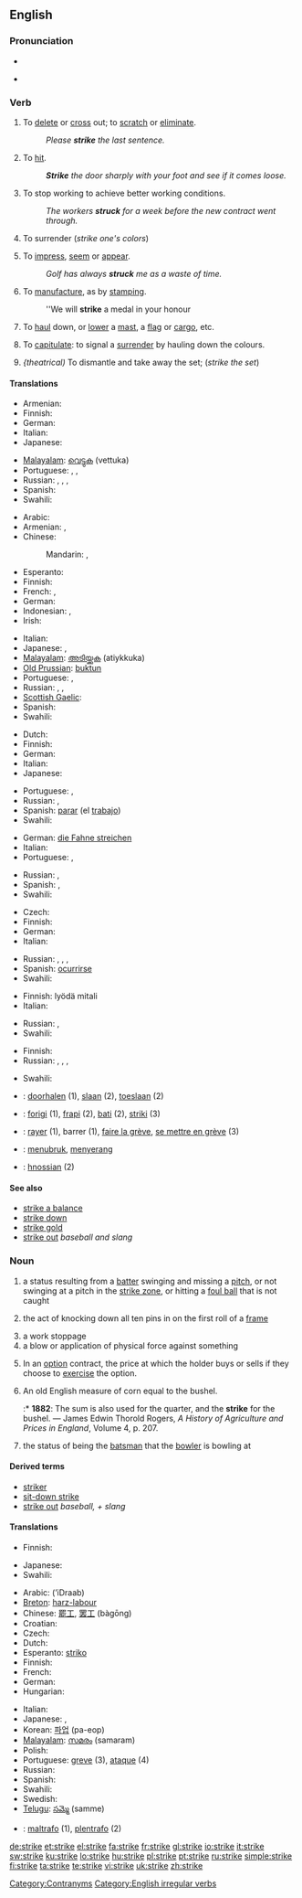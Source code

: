 ==English==

===Pronunciation===
* {{IPA|/stɻaɪk/}}
* {{audio|en-us-strike.ogg|Audio (US)}}
*: {{rhymes|aɪk}}

===Verb===
{{en-verb|strikes|striking|struck|'''[[struck]]''' or '''[[stricken]]'''}}

# To [[delete]] or [[cross]] out; to [[scratch]] or [[eliminate]].
#: ''Please '''strike''' the last sentence.''
# To [[hit]].
#: '''''Strike''' the door sharply with your foot and see if it comes loose.''
# To stop working to achieve better working conditions.
#: ''The workers '''struck''' for a week before the new contract went through.''
# {{obsolete}} To surrender (''strike one's colors'')
# To [[impress]], [[seem]] or [[appear]].
#: ''Golf has always '''struck''' me as a waste of time.''
# To [[manufacture]], as by [[stamping]].
#: ''We will '''strike''' a medal in your honour
# {{nautical}} To [[haul]] down, or [[lower]] a [[mast]], a [[flag]] or [[cargo]], etc.
# {{nautical}} To [[capitulate]]: to signal a [[surrender]] by hauling down the colours.
# ''{theatrical)'' To dismantle and take away the set; (''strike the set'')

====Translations====
{{trans-top|to delete}}
* Armenian: {{t-|hy|ջնջել|tr=ǰnǰel|sc=Armn|xs=Armenian}}
* Finnish: {{t+|fi|poistaa}}
* German: {{t+|de|streichen}}
* Italian: {{t-|it|cancellare}}
* Japanese: {{t-|ja|消す|tr=kesu|sc=Jpan}}
{{trans-mid}}
* [[Malayalam]]: [[വെട്ടുക]] (vettuka)
* Portuguese: {{t+|pt|eliminar}}, {{t+|pt|deletar}}, {{t+|pt|excluir}}
* Russian: {{t|ru|вычёркивать|tr=vyčórkivat’|sc=Cyrl}} {{impf}}, {{t|ru|вычеркнуть|tr=výčerknut’|sc=Cyrl}} {{pf}}, {{t|ru|зачёркивать|tr=začórkivat’|sc=Cyrl}} {{impf}}, {{t|ru|зачеркнуть|tr=začerknút’|sc=Cyrl}} {{pf}}
* Spanish: {{t+|es|tachar}}
* Swahili: {{t|sw|migomo}}
{{trans-bottom}}

{{trans-top|to hit}}
* Arabic: {{t|ar|ضرب|tr=Dáraba|sc=Arab}}
* Armenian: {{t-|hy|խփել|tr=xp'el|sc=Armn|xs=Armenian}}, {{t-|hy|հարվածել|tr=harvaçel|sc=Armn|xs=Armenian}}
* Chinese:
*: Mandarin: {{t|zh|打擊|sc=Hani}},  {{t|zh|打击|tr=dǎjī|sc=Hani}}
* Esperanto: {{t|eo|frapiĝi}}
* Finnish: {{t+|fi|lyödä}}
* French: {{t+|fr|frapper}}, {{t+|fr|battre}}
* German: {{t+|de|schlagen}}
* Indonesian: {{t+|id|menabrak|xs=Indonesian}}, {{t+|id|tabrak|xs=Indonesian}}
* Irish: {{t-|ga|buail|xs=Irish}}
{{trans-mid}}
* Italian: {{t+|it|colpire}}
* Japanese: {{t+|ja|打つ|tr=utsu|sc=Jpan}}, {{t-|ja|攻撃する|tr=kōgeki suru|sc=Jpan}}
* [[Malayalam]]: [[അടിയ്ക്കുക]] (atiykkuka)
* [[Old Prussian]]: [[buktun]]
* Portuguese: {{t+|pt|acertar}}, {{t+|pt|golpear}}
* Russian: {{t+|ru|бить|tr=bit’|sc=Cyrl}} {{impf}}, {{t|ru|ударять|tr=udarját’|sc=Cyrl}} {{impf}}, {{t+|ru|ударить|tr=udárit’|sc=Cyrl}} {{pf}}
* [[Scottish Gaelic]]: {{t-|gd|buail|xs=Scottish Gaelic}}
* Spanish: {{t+|es|golpear}}
* Swahili: {{t|sw|migomo}}
{{trans-bottom}}

{{trans-top|to stop working to achieve better working conditions}}
* Dutch: {{t+|nl|staken}}
* Finnish: {{t-|fi|lakkoilla}}
* German: {{t+|de|streiken}}
* Italian: {{t-|it|scioperare}}
* Japanese: {{t|ja|ストライキを起こす|tr=sutoraiki wo okosu|sc=Jpan}}
{{trans-mid}}
* Portuguese: {{t+|pt|parar}}, {{t-|pt|paralizar}}
* Russian: {{t|ru|бастовать|tr=bastovát’|sc=Cyrl}} {{impf}}, {{t|ru|забастовать|tr=zabastovát’|sc=Cyrl}} {{pf}}
* Spanish: [[parar]] (el [[trabajo]]) {{pf}}
* Swahili: {{t|sw|mgomo}}
{{trans-bottom}}

{{trans-top|to surrender}}
* German: [[die Fahne streichen]]
* Italian: {{t+|it|arrendersi}}
* Portuguese: {{t+|pt|impressionar}}, {{t+|pt|parecer}}
{{trans-mid}}
* Russian: {{t|ru|сдаваться|tr=sdavát’s’a|sc=Cyrl}} {{impf}}, {{t|ru|сдаться|tr=sdát’s’a|sc=Cyrl}} {{pf}}
* Spanish: {{t-|es|arriar}}, {{t+|es|bajar}}
* Swahili: {{t|sw|migomo}}
{{trans-bottom}}

{{trans-top|to impress, to seem}}
* Czech: {{t-|cs|připadnout}}
* Finnish: {{t+|fi|vaikuttaa}}
* German: {{t+|de|scheinen}}
* Italian: {{t+|it|sembrare}}
{{trans-mid}}
* Russian: {{t|ru|поражать|tr=poražát’|sc=Cyrl}} {{impf}}, {{t|ru|поразить|tr=porazít’|sc=Cyrl}} {{pf}}, {{t|ru|потрясать|tr=potrjasát’|sc=Cyrl}} {{impf}}, {{t|ru|потрясти|tr=potrjastí|sc=Cyrl}} {{pf}}
* Spanish: [[ocurrirse]]
* Swahili: {{t|sw|migomo}}
{{trans-bottom}}

{{trans-top|to make a medal etc}}
* Finnish: lyödä mitali
* Italian: {{t-|it|coniare}}
{{trans-mid}}
* Russian: {{t|ru|чеканить|tr=čekánit’|sc=Cyrl}} {{impf}}, {{t|ru|отчеканить|tr=otčekánit’|sc=Cyrl}} {{pf}}
* Swahili: {{t|sw|migomo}}
{{trans-bottom}}

{{trans-top|nautical}}
* Finnish: {{t+|fi|laskea}}
* Russian: {{t|ru|спустить|tr=spustít’|sc=Cyrl}} {{impf}}, {{t|ru|спускать|tr=spuskát’|sc=Cyrl}} {{pf}}, {{t|ru|убирать|tr=ubirát’|sc=Cyrl}} {{impf}}, {{t|ru|убрать|tr=ubrát’|sc=Cyrl}} {{pf}}
{{trans-mid}}
* Swahili: {{t|sw|migomo}}
{{trans-bottom}}

{{checktrans-top}}
* {{ttbc|Dutch}}: [[doorhalen]] (1), [[slaan]] (2), [[toeslaan]] (2)
* {{ttbc|Esperanto}}: [[forigi]] (1), [[frapi]] (2), [[bati]] (2), [[striki]] (3)
* {{ttbc|French}}: [[rayer]] (1), barrer (1), [[faire la grève]], [[se mettre en grève]] (3)
{{checktrans-mid}}
* {{ttbc|Indonesian}}: [[tubruk|menubruk]], [[serang|menyerang]]
* {{ttbc|Old English}}: [[hnossian]] (2)
{{checktrans-bottom}}

====See also====
* [[strike a balance]]
* [[strike down]]
* [[strike gold]]
* [[strike out]] ''baseball and slang''

===Noun===
{{en-noun}}

# {{baseball}} a status resulting from a [[batter]] swinging and missing a [[pitch]], or  not swinging at a pitch in the [[strike zone]], or hitting a [[foul ball]] that is not caught
# {{context|bowling}} the act of knocking down all ten pins in on the first roll of a [[frame]]
# a work stoppage
# a blow or application of physical force against something
# {{finance}} In an [[option]] contract, the price at which the holder buys or sells if they choose to [[exercise]] the option.
# An old English measure of corn equal to the bushel.
#:* '''1882''': The sum is also used for the quarter, and the '''strike''' for the bushel. &mdash; James Edwin Thorold Rogers, ''A History of Agriculture and Prices in England'', Volume 4, p. 207.
# {{cricket}} the status of being the [[batsman]] that the [[bowler]] is bowling at

====Derived terms====
* [[striker]]
* [[sit-down strike]]
* [[strike out]] ''baseball, + slang''

====Translations====
{{trans-top|in bowling}}
* Finnish: {{t-|fi|kaato}}
{{trans-mid}}
* Japanese: {{t|ja|ストライク|tr=sutoraiku|sc=Jpan}}
* Swahili: {{t|sw|migomo}}
{{trans-bottom}}

{{trans-top|work stoppage}}
* Arabic: {{Arab|[[اضراب]]}} (’iDraab)
* [[Breton]]: [[harz-labour]]
* Chinese: [[罷工]], [[罢工]] (bàgōng)
* Croatian: {{t-|hr|štrajk|m}}
* Czech: {{t-|cs|stávka|f}}
* Dutch: {{t+|nl|staking}}
* Esperanto: [[striko]]
* Finnish: {{t+|fi|lakko}}
* French: {{t+|fr|grève|f}}
* German: {{t+|de|Streik|m}}
* Hungarian: {{t+|hu|sztrájk}}
{{trans-mid}}
* Italian: {{t-|it|sciopero}}
* Japanese: {{qualifier|general}} {{t|ja|ストライキ|tr=sutoraiki|sc=Jpan}}, {{qualifier|law}} {{t|ja|同盟罷業|tr=dōmē-higyō|sc=Jpan}}
* Korean: [[파업]] (pa-eop)
* [[Malayalam]]: [[സമരം]] (samaram)
* Polish: {{t+|pl|strajk|m}}
* Portuguese: [[greve]] {{f}} (3), [[ataque]] {{m}} (4)
* Russian: {{t+|ru|забастовка|f|tr=zabastóvka|sc=Cyrl}}
* Spanish: {{t+|es|huelga|f}}
* Swahili: {{t|sw|migomo}}
* Swedish: {{t+|sv|strejk}}
* [[Telugu]]: [[సమ్మె]] (samme)
{{trans-bottom}}

{{checktrans-top}}
* {{ttbc|Esperanto}}: [[maltrafo]] (1), [[plentrafo]] (2)
{{checktrans-bottom}}

[[Category:Contranyms]]
[[Category:English irregular verbs]]

[[de:strike]]
[[et:strike]]
[[el:strike]]
[[fa:strike]]
[[fr:strike]]
[[gl:strike]]
[[io:strike]]
[[it:strike]]
[[sw:strike]]
[[ku:strike]]
[[lo:strike]]
[[hu:strike]]
[[pl:strike]]
[[pt:strike]]
[[ru:strike]]
[[simple:strike]]
[[fi:strike]]
[[ta:strike]]
[[te:strike]]
[[vi:strike]]
[[uk:strike]]
[[zh:strike]]